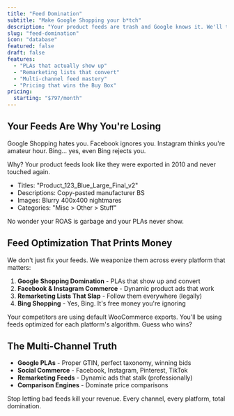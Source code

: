 ```yaml
---
title: "Feed Domination"
subtitle: "Make Google Shopping your b*tch"
description: "Your product feeds are trash and Google knows it. We'll turn your janky WooCommerce exports into shopping feed gold that actually converts. PLAs, remarketing, social commerce - we dominate them all."
slug: "feed-domination"
icon: "database"
featured: false
draft: false
features:
  - "PLAs that actually show up"
  - "Remarketing lists that convert"
  - "Multi-channel feed mastery"
  - "Pricing that wins the Buy Box"
pricing:
  starting: "$797/month"
---
```


## Your Feeds Are Why You're Losing

Google Shopping hates you. Facebook ignores you. Instagram thinks you're amateur hour. Bing... yes, even Bing rejects you.

Why? Your product feeds look like they were exported in 2010 and never touched again.

- Titles: "Product_123_Blue_Large_Final_v2"
- Descriptions: Copy-pasted manufacturer BS
- Images: Blurry 400x400 nightmares
- Categories: "Misc > Other > Stuff"

No wonder your ROAS is garbage and your PLAs never show.

## Feed Optimization That Prints Money

We don't just fix your feeds. We weaponize them across every platform that matters:

1. **Google Shopping Domination** - PLAs that show up and convert
2. **Facebook & Instagram Commerce** - Dynamic product ads that work
3. **Remarketing Lists That Slap** - Follow them everywhere (legally)
4. **Bing Shopping** - Yes, Bing. It's free money you're ignoring

Your competitors are using default WooCommerce exports. You'll be using feeds optimized for each platform's algorithm. Guess who wins?

## The Multi-Channel Truth

- **Google PLAs** - Proper GTIN, perfect taxonomy, winning bids
- **Social Commerce** - Facebook, Instagram, Pinterest, TikTok
- **Remarketing Feeds** - Dynamic ads that stalk (professionally)
- **Comparison Engines** - Dominate price comparisons

Stop letting bad feeds kill your revenue. Every channel, every platform, total domination.